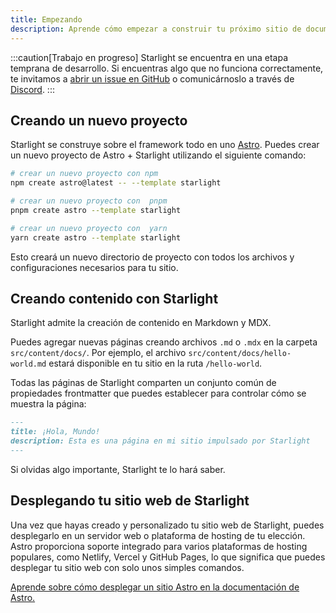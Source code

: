 ```yaml
---
title: Empezando
description: Aprende cómo empezar a construir tu próximo sitio de documentación con Starlight utilizando Astro.
---
```



:::caution[Trabajo en progreso]
Starlight se encuentra en una etapa temprana de desarrollo. Si encuentras algo que no funciona correctamente, te invitamos a [abrir un issue en GitHub](https://github.com/withastro/starlight/issues/new/choose) o comunicárnoslo a través de [Discord](https://astro.build/chat).
:::

## Creando un nuevo proyecto

Starlight se construye sobre el framework todo en uno [Astro](https://astro.build). Puedes crear un nuevo proyecto de Astro + Starlight utilizando el siguiente comando:

<Tabs>
<TabItem label="npm">

```sh
# crear un nuevo proyecto con npm
npm create astro@latest -- --template starlight
```

</TabItem>
<TabItem label="pnpm">

```sh
# crear un nuevo proyecto con  pnpm
pnpm create astro --template starlight
```

</TabItem>
<TabItem label="Yarn">

```sh
# crear un nuevo proyecto con  yarn
yarn create astro --template starlight
```

</TabItem>
</Tabs>

Esto creará un nuevo directorio de proyecto con todos los archivos y configuraciones necesarios para tu sitio.

## Creando contenido con Starlight

Starlight admite la creación de contenido en Markdown y MDX.

Puedes agregar nuevas páginas creando archivos `.md` o `.mdx` en la carpeta `src/content/docs/`. Por ejemplo, el archivo `src/content/docs/hello-world.md` estará disponible en tu sitio en la ruta `/hello-world`.

Todas las páginas de Starlight comparten un conjunto común de propiedades frontmatter que puedes establecer para controlar cómo se muestra la página:

```md
---
title: ¡Hola, Mundo!
description: Esta es una página en mi sitio impulsado por Starlight
---
```

Si olvidas algo importante, Starlight te lo hará saber.

## Desplegando tu sitio web de Starlight

Una vez que hayas creado y personalizado tu sitio web de Starlight, puedes desplegarlo en un servidor web o plataforma de hosting de tu elección. Astro proporciona soporte integrado para varios plataformas de hosting populares, como Netlify, Vercel y GitHub Pages, lo que significa que puedes desplegar tu sitio web con solo unos simples comandos.

[Aprende sobre cómo desplegar un sitio Astro en la documentación de Astro.](https://docs.astro.build/es/guides/deploy/)
